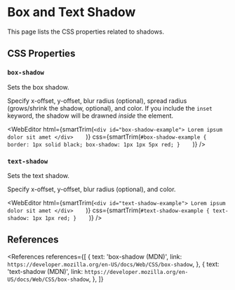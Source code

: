 
<MetadataConfigurer title="Box and Text Shadow" dateCreated="2021-04-08" />

# Box and Text Shadow

This page lists the CSS properties related to shadows.

## CSS Properties

### `box-shadow`

Sets the box shadow.

Specify x-offset, y-offset, blur radius (optional), spread radius (grows/shrink the shadow, optional), and color.
If you include the `inset` keyword, the shadow will be drawned _inside_ the element.

<WebEditor
  html={smartTrim(`
    <div id="box-shadow-example">
      Lorem ipsum dolor sit amet
    </div>    
  `)}
  css={smartTrim(`
    #box-shadow-example {
      border: 1px solid black;
      box-shadow: 1px 1px 5px red;
    }    
  `)}
/>

### `text-shadow`

Sets the text shadow.

Specify x-offset, y-offset, blur radius (optional), and color.

<WebEditor
  html={smartTrim(`
    <div id="text-shadow-example">
      Lorem ipsum dolor sit amet
    </div>    
  `)}
  css={smartTrim(`
    #text-shadow-example {
      text-shadow: 1px 1px red;
    }    
  `)}
/>

## References

<References
  references={[
    {
      text: 'box-shadow (MDN)',
      link: `https://developer.mozilla.org/en-US/docs/Web/CSS/box-shadow`,
    },
    {
      text: 'text-shadow (MDN)',
      link: `https://developer.mozilla.org/en-US/docs/Web/CSS/box-shadow`,
    },
  ]}
></References>
